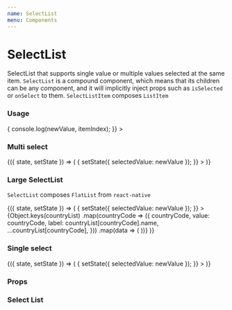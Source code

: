 ```yaml
---
name: SelectList
menu: Components
---
```



# SelectList

SelectList that supports single value or multiple values selected at the same item. `SelectList` is a compound component, which means that its children can be any component, and it will implicitly inject props such as `isSelected` or `onSelect` to them.
`SelectListItem` composes `ListItem`

### Usage

<Playground>
  <SelectList
    isMulti={false}
    selectedValue="c"
    onValueChange={(newValue, itemIndex) => {
      console.log(newValue, itemIndex);
    }}
  >
    <SelectListItem
      label="Usage"
      value="c"
      // Props below are passed from `SelectList`, so it is not necessary to pass them here
      // isSelected
      // onSelect
      // index
    />
  </SelectList>
</Playground>

### Multi select

<Playground>
  <State initial={{ selectedValue: ['js', 'go'] }}>
    {({ state, setState }) => (
      <SelectList
        isMulti
        selectedValue={state.selectedValue}
        onValueChange={(newValue, itemIndex) => {
          setState({ selectedValue: newValue });
        }}
      >
        <SelectListItem label="C" value="c" />
        <SelectListItem label="C#" value="c#" />
        <SelectListItem label="C++" value="c++" />
        <SelectListItem label="CSS" value="css" />
        <SelectListItem label="Elixir" value="elixir" />
        <SelectListItem label="Elm" value="elm" />
        <SelectListItem label="Erlang" value="erlang" />
        <SelectListItem label="Go" value="go" />
        <SelectListItem label="Haskell" value="haskell" />
        <SelectListItem label="HTML" value="html" />
        <SelectListItem label="Java" value="java" />
        <SelectListItem label="JavaScript" value="js" />
        <SelectListItem label="Lua" value="lua" />
        <SelectListItem label="Python" value="python" />
        <SelectListItem label="R" value="r" />
        <SelectListItem label="Ruby" value="ruby" />
        <SelectListItem label="Rust" value="rust" />
        <SelectListItem label="Switft" value="swift" />
        <SelectListItem label="Typescript" value="typescript" />
      </SelectList>
    )}
  </State>
</Playground>

### Large SelectList

`SelectList` composes `FlatList` from `react-native`

<Playground>
  <State initial={{ selectedValue: ['js', 'go'] }}>
    {({ state, setState }) => (
      <Box height={400}>
        <SelectList
          isMulti
          selectedValue={state.selectedValue}
          onValueChange={(newValue, itemIndex) => {
            setState({ selectedValue: newValue });
          }}
        >
          {Object.keys(countryList)
            .map(countryCode => ({
              countryCode,
              value: countryCode,
              label: countryList[countryCode].name,
              ...countryList[countryCode],
            }))
            .map(data => (
              <SelectListItem
                key={data.value}
                label={data.label}
                value={data.label}
              />
            ))}
        </SelectList>
      </Box>
    )}
  </State>
</Playground>

### Single select

<Playground>
  <State initial={{ selectedValue: 'go' }}>
    {({ state, setState }) => (
      <SelectList
        selectedValue={state.selectedValue}
        onValueChange={(newValue, itemIndex) => {
          setState({ selectedValue: newValue });
        }}
      >
        <SelectListItem label="C" value="c" />
        <SelectListItem label="C#" value="c#" />
        <SelectListItem label="C++" value="c++" />
        <SelectListItem label="CSS" value="css" />
        <SelectListItem label="Elixir" value="elixir" />
        <SelectListItem label="Elm" value="elm" />
        <SelectListItem label="Erlang" value="erlang" />
        <SelectListItem label="Go" value="go" />
        <SelectListItem label="Haskell" value="haskell" />
        <SelectListItem label="HTML" value="html" />
        <SelectListItem label="Java" value="java" />
        <SelectListItem label="JavaScript" value="js" />
        <SelectListItem label="Lua" value="lua" />
        <SelectListItem label="Python" value="python" />
        <SelectListItem label="R" value="r" />
        <SelectListItem label="Ruby" value="ruby" />
        <SelectListItem label="Rust" value="rust" />
        <SelectListItem label="Switft" value="swift" />
        <SelectListItem label="Typescript" value="typescript" />
      </SelectList>
    )}
  </State>
</Playground>

### Props

### Select List

<PropsTable of={SelectList} />
